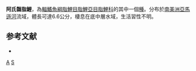 {{Speciesbox 
| taxon = Bryconamericus alfredae
| status = LC
| status_system = IUCN3.1
| authority =  [[Eigenmann|Eigenmann]], 1927
| synonyms = 
}}
'''阿氏齧脂鯉'''，為[[輻鰭魚綱|輻鰭魚綱]][[脂鯉目|脂鯉目]][[脂鯉亞目|脂鯉亞目]][[脂鯉科|脂鯉科]]的其中一個[[種|種]]。分布於[[南美洲|南美洲]][[亞馬遜河|亞馬遜河]]流域，體長可達6.6公分，棲息在底中層水域，生活習性不明。

==参考文献==
{{refbegin}}
*{{FishBase_species|genus=Bryconamericus|species=alfredae|year=2014|month=1}}
{{refend}}

{{Taxonbar|from=Q5847973}}

[[Category:齧脂鯉屬|A]]
[[Category:1927年描述的鱼类|S]]


{{魚類小作品}}